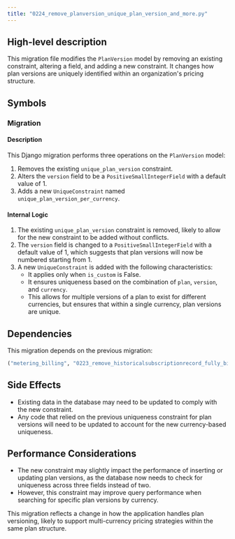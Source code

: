 ```yaml
---
title: "0224_remove_planversion_unique_plan_version_and_more.py"
---
```


## High-level description
This migration file modifies the `PlanVersion` model by removing an existing constraint, altering a field, and adding a new constraint. It changes how plan versions are uniquely identified within an organization's pricing structure.

## Symbols

### Migration
#### Description
This Django migration performs three operations on the `PlanVersion` model:
1. Removes the existing `unique_plan_version` constraint.
2. Alters the `version` field to be a `PositiveSmallIntegerField` with a default value of 1.
3. Adds a new `UniqueConstraint` named `unique_plan_version_per_currency`.

#### Internal Logic
1. The existing `unique_plan_version` constraint is removed, likely to allow for the new constraint to be added without conflicts.
2. The `version` field is changed to a `PositiveSmallIntegerField` with a default value of 1, which suggests that plan versions will now be numbered starting from 1.
3. A new `UniqueConstraint` is added with the following characteristics:
   - It applies only when `is_custom` is False.
   - It ensures uniqueness based on the combination of `plan`, `version`, and `currency`.
   - This allows for multiple versions of a plan to exist for different currencies, but ensures that within a single currency, plan versions are unique.

## Dependencies
This migration depends on the previous migration:
```python
("metering_billing", "0223_remove_historicalsubscriptionrecord_fully_billed_and_more")
```

## Side Effects
- Existing data in the database may need to be updated to comply with the new constraint.
- Any code that relied on the previous uniqueness constraint for plan versions will need to be updated to account for the new currency-based uniqueness.

## Performance Considerations
- The new constraint may slightly impact the performance of inserting or updating plan versions, as the database now needs to check for uniqueness across three fields instead of two.
- However, this constraint may improve query performance when searching for specific plan versions by currency.

This migration reflects a change in how the application handles plan versioning, likely to support multi-currency pricing strategies within the same plan structure.